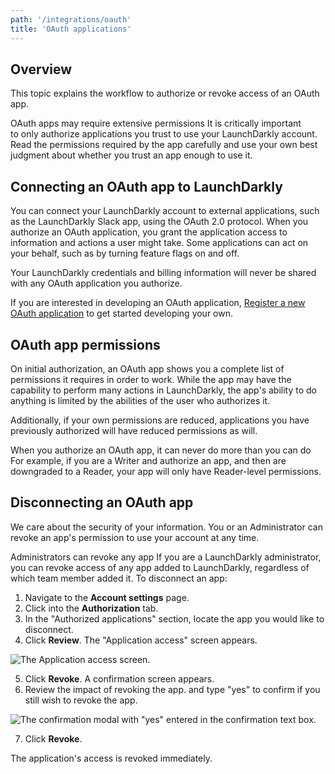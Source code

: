 ```yaml
---
path: '/integrations/oauth'
title: 'OAuth applications'
---
```


## Overview

This topic explains the workflow to authorize or revoke access of an OAuth app.

<Callout intent="alert">
  <CalloutTitle>OAuth apps may require extensive permissions</CalloutTitle>
  <CalloutDescription>
    It is critically important to only authorize applications you trust to use your LaunchDarkly account. Read the
    permissions required by the app carefully and use your own best judgment about whether you trust an app enough to
    use it.
  </CalloutDescription>
</Callout>

## Connecting an OAuth app to LaunchDarkly

You can connect your LaunchDarkly account to external applications, such as the LaunchDarkly Slack app, using the OAuth 2.0 protocol. When you authorize an OAuth application, you grant the application access to information and actions a user might take. Some applications can act on your behalf, such as by turning feature flags on and off.

Your LaunchDarkly credentials and billing information will never be shared with any OAuth application you authorize.

If you are interested in developing an OAuth application, <span><a href="https://ld.click/support-request">Register a new OAuth application</a> </span> to get started developing your own.

## OAuth app permissions

On initial authorization, an OAuth app shows you a complete list of permissions it requires in order to work. While the app may have the capability to perform many actions in LaunchDarkly, the app's ability to do anything is limited by the abilities of the user who authorizes it.

Additionally, if your own permissions are reduced, applications you have previously authorized will have reduced permissions as will.

<Callout intent="info">
  <CalloutTitle>When you authorize an OAuth app, it can never do more than you can do</CalloutTitle>
  <CalloutDescription>
    For example, if you are a Writer and authorize an app, and then are downgraded to a Reader, your app will only have
    Reader-level permissions.
  </CalloutDescription>
</Callout>

## Disconnecting an OAuth app

We care about the security of your information. You or an Administrator can revoke an app's permission to use your account at any time.

<Callout intent="info">
  <CalloutTitle>Administrators can revoke any app</CalloutTitle>
  <CalloutDescription>
    If you are a LaunchDarkly administrator, you can revoke access of any app added to LaunchDarkly, regardless of which
    team member added it.
  </CalloutDescription>
</Callout>
To disconnect an app:

1. Navigate to the **Account settings** page.
2. Click into the **Authorization** tab.
3. In the "Authorized applications" section, locate the app you would like to disconnect.
4. Click **Review**. The "Application access" screen appears.

![The Application access screen.](../images/oauth-app-access.png)

5. Click **Revoke**. A confirmation screen appears.
6. Review the impact of revoking the app. and type "yes" to confirm if you still wish to revoke the app.

![The confirmation modal with "yes" entered in the confirmation text box.](../images/oauth-app-access-revoke.png)

7. Click **Revoke**.

The application's access is revoked immediately.
